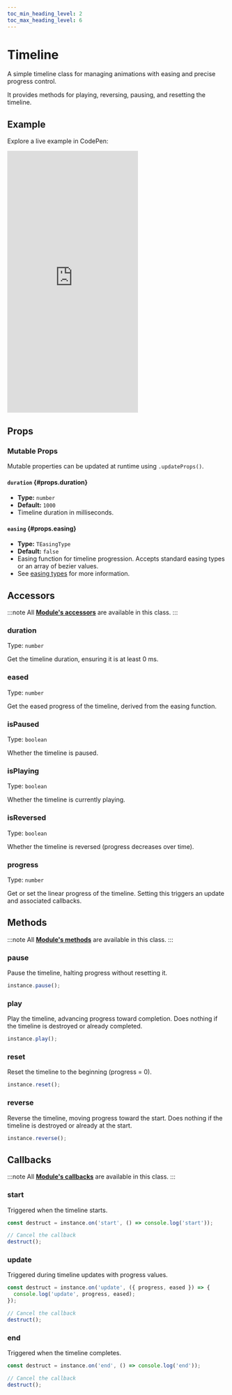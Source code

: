 ```yaml
---
toc_min_heading_level: 2
toc_max_heading_level: 6
---
```


# Timeline

A simple timeline class for managing animations with easing and precise progress control. 

It provides methods for playing, reversing, pausing, and resetting the timeline.

## Example

Explore a live example in CodePen:

<iframe 
  height="600"
  style={{
    width: '100%'
  }} 
  scrolling="no" 
  title="Vevet Example"
  src="https://codepen.io/anton-bobrov/embed/jEENKjV?default-tab=result"
  frameborder="no"
  loading="lazy"
  allowtransparency="true"
  allowfullscreen="true"
>
  See the Pen <a href="https://codepen.io/anton-bobrov/pen/jEENKjV">Vevet Example</a> by Anton Bobrov.
</iframe>



## Props

### Mutable Props

Mutable properties can be updated at runtime using `.updateProps()`.

#### `duration` {#props.duration}
- **Type:** `number`  
- **Default:** `1000`  
- Timeline duration in milliseconds.

#### `easing` {#props.easing}
- **Type:** `TEasingType`  
- **Default:** `false`  
- Easing function for timeline progression. Accepts standard easing types or an array of bezier values.  
- See [easing types](/docs/utils#easing-types) for more information.



## Accessors

:::note
All **[Module's accessors](/docs/base/Module/#accessors)** are available in this class.
:::

### duration

Type: `number`

Get the timeline duration, ensuring it is at least 0 ms.

### eased

Type: `number`

Get the eased progress of the timeline, derived from the easing function.

### isPaused

Type: `boolean`

Whether the timeline is paused.

### isPlaying

Type: `boolean`

Whether the timeline is currently playing.

### isReversed

Type: `boolean`

Whether the timeline is reversed (progress decreases over time).

### progress

Type: `number`

Get or set the linear progress of the timeline. Setting this triggers an update and associated callbacks.



## Methods

:::note
All **[Module's methods](/docs/base/Module/#methods)** are available in this class.
:::

### pause

Pause the timeline, halting progress without resetting it.

```ts
instance.pause();
```

### play

Play the timeline, advancing progress toward completion. Does nothing if the timeline is destroyed or already completed.

```ts
instance.play();
```

### reset

Reset the timeline to the beginning (progress = 0).

```ts
instance.reset();
```

### reverse

Reverse the timeline, moving progress toward the start. Does nothing if the timeline is destroyed or already at the start.

```ts
instance.reverse();
```



## Callbacks

:::note
All **[Module's callbacks](/docs/base/Module/#callbacks)** are available in this class.
:::

### start

Triggered when the timeline starts.

```ts
const destruct = instance.on('start', () => console.log('start'));

// Cancel the callback
destruct();
```

### update

Triggered during timeline updates with progress values.

```ts
const destruct = instance.on('update', ({ progress, eased }) => {
  console.log('update', progress, eased);
});

// Cancel the callback
destruct();
```

### end

Triggered when the timeline completes.

```ts
const destruct = instance.on('end', () => console.log('end'));

// Cancel the callback
destruct();
```
